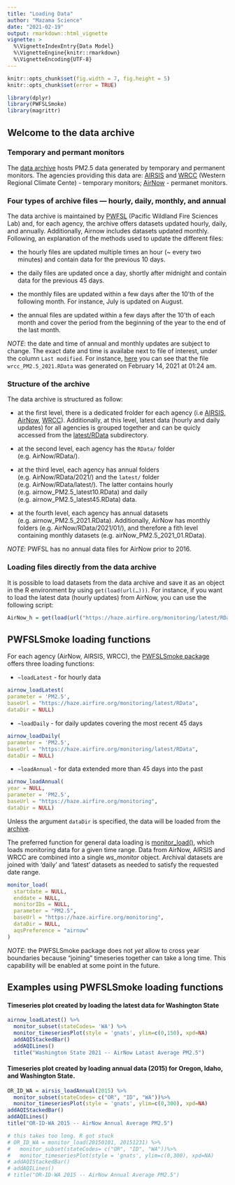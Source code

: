 ```yaml
---
title: "Loading Data"
author: "Mazama Science"
date: "2021-02-19"
output: rmarkdown::html_vignette
vignette: >
  %\VignetteIndexEntry{Data Model}
  %\VignetteEngine{knitr::rmarkdown}
  %\VignetteEncoding{UTF-8}
---
```


```r
knitr::opts_chunk$set(fig.width = 7, fig.height = 5)
knitr::opts_chunk$set(error = TRUE)
```
```r
library(dplyr)
library(PWFSLSmoke)
library(magrittr)
```

## Welcome to the data archive

### Temporary and permant monitors

The [data archive](https://haze.airfire.org/monitoring/) hosts PM2.5 data generated by temporary and permanent monitors. The agencies providing this data are: [AIRSIS](https://app.airsis.com/USFS) and [WRCC](http://www.wrcc.dri.edu) (Western Regional Climate Cente) - temporary monitors; [AirNow](https://www.airnow.gov) - permanet monitors. 

### Four types of archive files — hourly, daily, monthly, and annual 

The data archive is maintained by [PWFSL](https://www.fs.usda.gov/pnw/research-labs/pacific-wildland-fire-sciences-laboratory-seattle) (Pacific Wildland Fire Sciences Lab) and, for each agency, the archive offers datasets updated hourly, daily, and annually. Additionally, Airnow includes datasets updated monthly. Following, an explanation of the methods used to update the different files: 

* the hourly files are updated multiple times an hour (~ every two minutes) and contain data for the previous 10 days. 

* the daily files are updated once a day, shortly after midnight and contain data for the previous 45 days.

* the monthly files are updated within a few days after the 10'th of the following month. For instance, July is updated on August. 

* the annual files are updated within a few days after the 10'th of each month and cover the period from the beginning of the year to the end of the last month. 
 
*NOTE*: the date and time of annual and monthly updates are subject to change. The exact date and time is availabe next to file of interest, under the column `Last modified`. For instance, [here](https://haze.airfire.org/monitoring/WRCC/RData/2017/) you can see that the file `wrcc_PM2.5_2021.RData` was generated on February 14, 2021 at 01:24 am. 

### Structure of the archive

The data archive is structured as follow:

* at the first level, there is a dedicated frolder for each agency (i.e [AIRSIS](https://haze.airfire.org/monitoring/AIRSIS/), [AirNow](https://haze.airfire.org/monitoring/AirNow/), [WRCC](https://haze.airfire.org/monitoring/WRCC/)). Additionally, at this level, latest data (hourly and daily updates) for all agencies is grouped together and can be quicly accessed  from the [latest/RData](https://haze.airfire.org/monitoring/latest/RData/) subdirectory.

* at the second level, each agency has the `RData/` folder (e.g. AirNow/RData/).

* at the third level, each agency has annual folders (e.g. AirNow/RData/2021/) and the `latest/` folder (e.g. AirNow/RData/latest/). The latter contains hourly (e.g. airnow_PM2.5_latest10.RData) and daily (e.g. airnow_PM2.5_latest45.RData) data. 

* at the fourth level, each agency has annual datasets (e.g. airnow_PM2.5_2021.RData). Additionally, AirNow has monthly folders (e.g. AirNow/RData/2021/01/), and therefore a fith level containing monthly datasets (e.g. airNow_PM2.5_2021_01.RData). 

*NOTE*: PWFSL has no annual data files for AirNow prior to 2016.

### Loading files directly from the data archive

It is possible to load datasets from the data archive and save it as an object in the R environment by using `get(load(url(…)))`. For instance, if you want to load the latest data (hourly updates) from AirNow, you can use the following script: 
```r
AirNow_h = get(load(url("https://haze.airfire.org/monitoring/latest/RData/airnow_PM2.5_latest10.RData")))
```


## PWFSLSmoke loading functions

For each agency (AirNow, AIRSIS, WRCC), the [PWFSLSmoke package](http://mazamascience.github.io/PWFSLSmoke/reference/index.html) offers three loading functions: 

* `~loadLatest` - for hourly data 
```r
airnow_loadLatest(
parameter = 'PM2.5',
baseUrl = "https://haze.airfire.org/monitoring/latest/RData",
dataDir = NULL) 
```

* `~loadDaily` - for daily updates covering the most recent 45 days
```r
airnow_loadDaily(
parameter = 'PM2.5',
baseUrl = "https://haze.airfire.org/monitoring/latest/RData",
dataDir = NULL) 
```

* `~loadAnnual` - for data extended more than 45 days into the past 
```r
airnow_loadAnnual(
year = NULL,
parameter = 'PM2.5',
baseUrl = "https://haze.airfire.org/monitoring",
dataDir = NULL) 
```


Unless the argument `dataDir` is specified, the data will be loaded from the [archive](https://haze.airfire.org/monitoring). 


The preferred function for general data loading is [monitor_load()](http://mazamascience.github.io/PWFSLSmoke/reference/monitor_load.html), which loads monitoring data for a given time range. Data from AirNow, AIRSIS and WRCC are combined into a single *ws_monitor* object. Archival datasets are joined with 'daily' and 'latest' datasets as needed to satisfy the requested date range.
```r
monitor_load(
  startdate = NULL,
  enddate = NULL,
  monitorIDs = NULL,
  parameter = "PM2.5",
  baseUrl = "https://haze.airfire.org/monitoring",
  dataDir = NULL,
  aqsPreference = "airnow"
)
```

*NOTE*: the PWFSLSmoke package does not _yet_ allow to cross year boundaries  because “joining” timeseries together can take a long time. This capability will be enabled at some point in the future.

## Examples using PWFSLSmoke loading functions

#### Timeseries plot created by loading the latest data for Washington State 

```r
airnow_loadLatest() %>%
  monitor_subset(stateCodes= 'WA') %>%
  monitor_timeseriesPlot(style = 'gnats', ylim=c(0,150), xpd=NA)
  addAQIStackedBar()
  addAQILines()
  title("Washington State 2021 -- AirNow Latast Average PM2.5")
```

#### Timeseries plot created by loading annual data (2015) for Oregon, Idaho, and Washington State. 

```r
OR_ID_WA = airsis_loadAnnual(2015) %>%
  monitor_subset(stateCodes= c("OR", "ID", "WA"))%>%
  monitor_timeseriesPlot(style = 'gnats', ylim=c(0,300), xpd=NA)
addAQIStackedBar()
addAQILines()
title("OR-ID-WA 2015 -- AirNow Annual Average PM2.5")
```

```r
# this takes too long. R got stuck 
# OR_ID_WA = monitor_load(20150101, 20151231) %>%
#   monitor_subset(stateCodes= c("OR", "ID", "WA"))%>%
#   monitor_timeseriesPlot(style = 'gnats', ylim=c(0,300), xpd=NA)
# addAQIStackedBar()
# addAQILines()
# title("OR-ID-WA 2015 -- AirNow Annual Average PM2.5")
```
